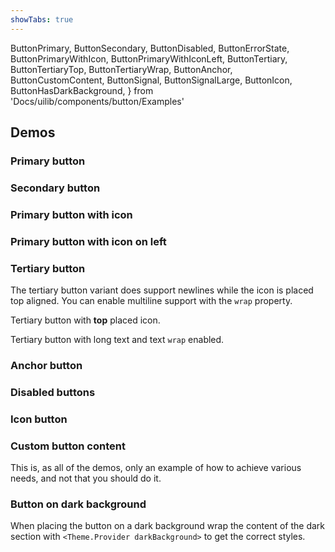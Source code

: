 ```yaml
---
showTabs: true
---
```


  ButtonPrimary,
  ButtonSecondary,
  ButtonDisabled,
  ButtonErrorState,
  ButtonPrimaryWithIcon,
  ButtonPrimaryWithIconLeft,
  ButtonTertiary,
  ButtonTertiaryTop,
  ButtonTertiaryWrap,
  ButtonAnchor,
  ButtonCustomContent,
  ButtonSignal,
  ButtonSignalLarge,
  ButtonIcon,
  ButtonHasDarkBackground,
} from 'Docs/uilib/components/button/Examples'

## Demos

### Primary button

<ButtonPrimary />

### Secondary button

<ButtonSecondary />

### Primary button with icon

<ButtonPrimaryWithIcon />

### Primary button with icon on left

<ButtonPrimaryWithIconLeft />

### Tertiary button

The tertiary button variant does support newlines while the icon is placed top aligned. You can enable multiline support with the `wrap` property.

<ButtonTertiary />

Tertiary button with **top** placed icon.

<ButtonTertiaryTop />

Tertiary button with long text and text `wrap` enabled.

<ButtonTertiaryWrap />

### Anchor button

<ButtonAnchor />

### Disabled buttons

<ButtonDisabled />

<VisibilityByTheme hidden="sbanken">

### Signal button

Medium is equivalent to 24, but responsive. To import custom icons, use: `import { bell_medium as Bell } from '@dnb/eufemia/icons'`

<ButtonSignal />

### Large Signal button

Large Signal button with medium sized icon. To import custom icons, use: `import { bell_medium as Bell } from '@dnb/eufemia/icons'`

<ButtonSignalLarge />

</VisibilityByTheme>

### Icon button

<ButtonIcon />

### Custom button content

This is, as all of the demos, only an example of how to achieve various needs, and not that you should do it.

<ButtonCustomContent />

<VisibleWhenVisualTest>

<ButtonErrorState />

</VisibleWhenVisualTest>

<VisibilityByTheme visible="sbanken">

### Button on dark background

When placing the button on a dark background wrap the content of the dark section with `<Theme.Provider darkBackground>`
to get the correct styles.

<ButtonHasDarkBackground />

</VisibilityByTheme>
